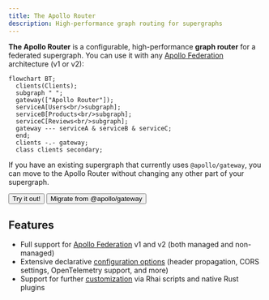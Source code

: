 ```yaml
---
title: The Apollo Router
description: High-performance graph routing for supergraphs
---
```



**The Apollo Router** is a configurable, high-performance **graph router** for a federated supergraph. You can use it with any [Apollo Federation](/federation/) architecture (v1 or v2):

```mermaid
flowchart BT;
  clients(Clients);
  subgraph " ";
  gateway(["Apollo Router"]);
  serviceA[Users<br/>subgraph];
  serviceB[Products<br/>subgraph];
  serviceC[Reviews<br/>subgraph];
  gateway --- serviceA & serviceB & serviceC;
  end;
  clients -.- gateway;
  class clients secondary;
```
 
If you have an existing supergraph that currently uses `@apollo/gateway`, you can move to the Apollo Router without changing any other part of your supergraph.

<p>
  <Button
    colorScheme="indigo"
    to="/router/quickstart/"
    as={Link}
    style={{
      marginRight: '10px'
    }}
  >
    Try it out!
  </Button>
  <Button
    colorScheme="gray"
    to="/router/migrating-from-gateway/"
    as={Link}
  >
    Migrate from @apollo/gateway
  </Button>
</p>

## Features

* Full support for [Apollo Federation](/federation/) v1 and v2 (both managed and non-managed)
* Extensive declarative [configuration options](./configuration/overview) (header propagation, CORS settings, OpenTelemetry support, and more)
* Support for further [customization](./customizations/overview/) via Rhai scripts and native Rust plugins
